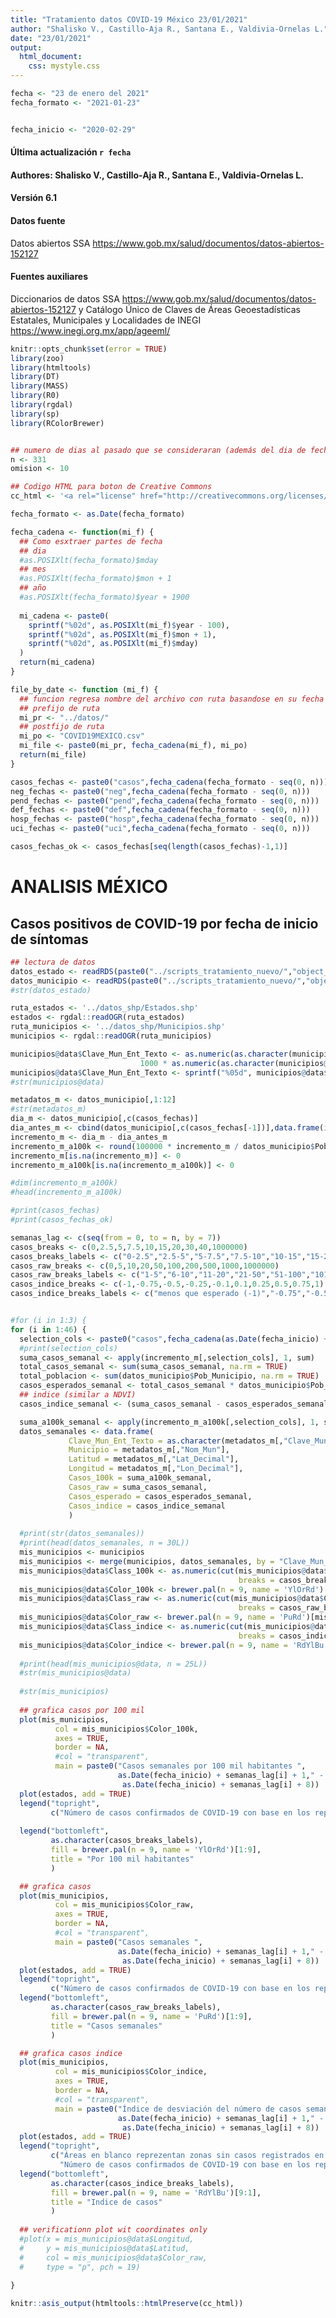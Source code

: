 ---
title: "Tratamiento datos COVID-19 México 23/01/2021"
author: "Shalisko V., Castillo-Aja R., Santana E., Valdivia-Ornelas L."
date: "23/01/2021"
output:
  html_document: 
    css: mystyle.css
---

```{r variables-ajustables, echo = FALSE}
fecha <- "23 de enero del 2021"
fecha_formato <- "2021-01-23"


fecha_inicio <- "2020-02-29"
```

#### Última actualización `r fecha`
#### Authores: Shalisko V., Castillo-Aja R., Santana E., Valdivia-Ornelas L.
#### Versión 6.1
#### Datos fuente
Datos abiertos SSA <https://www.gob.mx/salud/documentos/datos-abiertos-152127>

#### Fuentes auxiliares
Diccionarios de datos SSA <https://www.gob.mx/salud/documentos/datos-abiertos-152127> y Catálogo Único de Claves de Áreas Geoestadísticas Estatales, Municipales y Localidades de INEGI <https://www.inegi.org.mx/app/ageeml/>

```{r echo = FALSE}
knitr::opts_chunk$set(error = TRUE)
library(zoo)
library(htmltools)
library(DT)
library(MASS)
library(R0)
library(rgdal)
library(sp)
library(RColorBrewer)


## numero de dias al pasado que se consideraran (además del dia de fecha)
n <- 331
omision <- 10

## Codigo HTML para boton de Creative Commons 
cc_html <- '<a rel="license" href="http://creativecommons.org/licenses/by-sa/4.0/"><img alt="Creative Commons License" style="border-width:0" src="https://i.creativecommons.org/l/by-sa/4.0/88x31.png" /></a>.'
```


```{r subrutinas, echo = FALSE}

fecha_formato <- as.Date(fecha_formato)

fecha_cadena <- function(mi_f) {
  ## Como esxtraer partes de fecha
  ## dia
  #as.POSIXlt(fecha_formato)$mday
  ## mes
  #as.POSIXlt(fecha_formato)$mon + 1
  ## año
  #as.POSIXlt(fecha_formato)$year + 1900
    
  mi_cadena <- paste0(  
    sprintf("%02d", as.POSIXlt(mi_f)$year - 100),
    sprintf("%02d", as.POSIXlt(mi_f)$mon + 1),
    sprintf("%02d", as.POSIXlt(mi_f)$mday)
  )
  return(mi_cadena)
}

file_by_date <- function (mi_f) {
  ## funcion regresa nombre del archivo con ruta basandose en su fecha
  ## prefijo de ruta
  mi_pr <- "../datos/"
  ## postfijo de ruta
  mi_po <- "COVID19MEXICO.csv"
  mi_file <- paste0(mi_pr, fecha_cadena(mi_f), mi_po)
  return(mi_file)
}

```

```{r subtotales, echo = FALSE}
casos_fechas <- paste0("casos",fecha_cadena(fecha_formato - seq(0, n)))
neg_fechas <- paste0("neg",fecha_cadena(fecha_formato - seq(0, n)))
pend_fechas <- paste0("pend",fecha_cadena(fecha_formato - seq(0, n)))
def_fechas <- paste0("def",fecha_cadena(fecha_formato - seq(0, n)))
hosp_fechas <- paste0("hosp",fecha_cadena(fecha_formato - seq(0, n)))
uci_fechas <- paste0("uci",fecha_cadena(fecha_formato - seq(0, n)))

casos_fechas_ok <- casos_fechas[seq(length(casos_fechas)-1,1)]
```

# ANALISIS MÉXICO
## Casos positivos de COVID-19 por fecha de inicio de síntomas

```{r datos, echo = FALSE}
## lectura de datos
datos_estado <- readRDS(paste0("../scripts_tratamiento_nuevo/","object_estado_FS_",fecha_formato,".rds"))
datos_municipio <- readRDS(paste0("../scripts_tratamiento_nuevo/","object_municipio_FS_",fecha_formato,".rds"))
#str(datos_estado)

```


```{r}
ruta_estados <- '../datos_shp/Estados.shp'
estados <- rgdal::readOGR(ruta_estados)
ruta_municipios <- '../datos_shp/Municipios.shp'
municipios <- rgdal::readOGR(ruta_municipios)

municipios@data$Clave_Mun_Ent_Texto <- as.numeric(as.character(municipios@data$CVE_MUN)) + 
                             1000 * as.numeric(as.character(municipios@data$CVE_ENT))
municipios@data$Clave_Mun_Ent_Texto <- sprintf("%05d", municipios@data$Clave_Mun_Ent_Texto)
#str(municipios@data)
```

```{r}
metadatos_m <- datos_municipio[,1:12]
#str(metadatos_m)
dia_m <- datos_municipio[,c(casos_fechas)]
dia_antes_m <- cbind(datos_municipio[,c(casos_fechas[-1])],data.frame(inicio = rep(0,dim(datos_municipio)[1])))
incremento_m <- dia_m - dia_antes_m
incremento_m_a100k <- round(100000 * incremento_m / datos_municipio$Pob_Municipio, 2)
incremento_m[is.na(incremento_m)] <- 0 
incremento_m_a100k[is.na(incremento_m_a100k)] <- 0

#dim(incremento_m_a100k)
#head(incremento_m_a100k)
```


```{r fig.width = 10, fig.height = 8}
#print(casos_fechas)
#print(casos_fechas_ok)

semanas_lag <- c(seq(from = 0, to = n, by = 7))
casos_breaks <- c(0,2.5,5,7.5,10,15,20,30,40,1000000)
casos_breaks_labels <- c("0-2.5","2.5-5","5-7.5","7.5-10","10-15","15-20","20-30","30-40",">40")
casos_raw_breaks <- c(0,5,10,20,50,100,200,500,1000,1000000)
casos_raw_breaks_labels <- c("1-5","6-10","11-20","21-50","51-100","101-200","201-500","501-1000",">1000")
casos_indice_breaks <- c(-1,-0.75,-0.5,-0.25,-0.1,0.1,0.25,0.5,0.75,1)
casos_indice_breaks_labels <- c("menos que esperado (-1)","-0.75","-0.5","-0.25","esperado (0)","0.25","0.5","0.75","mas que esperado (1)")


#for (i in 1:3) {
for (i in 1:46) {
  selection_cols <- paste0("casos",fecha_cadena(as.Date(fecha_inicio) + seq(semanas_lag[i]+1, semanas_lag[i]+8)))  
  #print(selection_cols)
  suma_casos_semanal <- apply(incremento_m[,selection_cols], 1, sum)
  total_casos_semanal <- sum(suma_casos_semanal, na.rm = TRUE)
  total_poblacion <- sum(datos_municipio$Pob_Municipio, na.rm = TRUE)
  casos_esperados_semanal <- total_casos_semanal * datos_municipio$Pob_Municipio / total_poblacion
  ## indice (similar a NDVI)
  casos_indice_semanal <- (suma_casos_semanal - casos_esperados_semanal) / (suma_casos_semanal + casos_esperados_semanal)

  suma_a100k_semanal <- apply(incremento_m_a100k[,selection_cols], 1, sum)
  datos_semanales <- data.frame(
             Clave_Mun_Ent_Texto = as.character(metadatos_m[,"Clave_Mun_Ent_Texto"]), 
             Municipio = metadatos_m[,"Nom_Mun"],
             Latitud = metadatos_m[,"Lat_Decimal"],
             Longitud = metadatos_m[,"Lon_Decimal"],
             Casos_100k = suma_a100k_semanal,
             Casos_raw = suma_casos_semanal,
             Casos_esperado = casos_esperados_semanal,
             Casos_indice = casos_indice_semanal
             )
  
  #print(str(datos_semanales))
  #print(head(datos_semanales, n = 30L))
  mis_municipios <- municipios
  mis_municipios <- merge(municipios, datos_semanales, by = "Clave_Mun_Ent_Texto", all.x = TRUE)
  mis_municipios@data$Class_100k <- as.numeric(cut(mis_municipios@data$Casos_100k, 
                                                   breaks = casos_breaks))
  mis_municipios@data$Color_100k <- brewer.pal(n = 9, name = 'YlOrRd')[mis_municipios@data$Class_100k]
  mis_municipios@data$Class_raw <- as.numeric(cut(mis_municipios@data$Casos_raw, 
                                                   breaks = casos_raw_breaks))  
  mis_municipios@data$Color_raw <- brewer.pal(n = 9, name = 'PuRd')[mis_municipios@data$Class_raw]  
  mis_municipios@data$Class_indice <- as.numeric(cut(mis_municipios@data$Casos_indice, 
                                                   breaks = casos_indice_breaks))  
  mis_municipios@data$Color_indice <- brewer.pal(n = 9, name = 'RdYlBu')[10 - mis_municipios@data$Class_indice]  
  
  #print(head(mis_municipios@data, n = 25L))
  #str(mis_municipios@data)
  
  #str(mis_municipios)
  
  ## grafica casos por 100 mil
  plot(mis_municipios,
          col = mis_municipios$Color_100k,
          axes = TRUE, 
          border = NA, 
          #col = "transparent",
          main = paste0("Casos semanales por 100 mil habitantes ",
                        as.Date(fecha_inicio) + semanas_lag[i] + 1," - ",
                         as.Date(fecha_inicio) + semanas_lag[i] + 8))
  plot(estados, add = TRUE)
  legend("topright", 
         c("Número de casos confirmados de COVID-19 con base en los reportes SSA de México"))  
  
  legend("bottomleft", 
         as.character(casos_breaks_labels),
         fill = brewer.pal(n = 9, name = 'YlOrRd')[1:9],
         title = "Por 100 mil habitantes"
         )

  ## grafica casos
  plot(mis_municipios,
          col = mis_municipios$Color_raw,
          axes = TRUE, 
          border = NA, 
          #col = "transparent",
          main = paste0("Casos semanales ",
                        as.Date(fecha_inicio) + semanas_lag[i] + 1," - ",
                         as.Date(fecha_inicio) + semanas_lag[i] + 8))
  plot(estados, add = TRUE)
  legend("topright", 
         c("Número de casos confirmados de COVID-19 con base en los reportes SSA de México"))  
  legend("bottomleft", 
         as.character(casos_raw_breaks_labels),
         fill = brewer.pal(n = 9, name = 'PuRd')[1:9],
         title = "Casos semanales"
         )

  ## grafica casos indice
  plot(mis_municipios,
          col = mis_municipios$Color_indice,
          axes = TRUE, 
          border = NA, 
          #col = "transparent",
          main = paste0("Índice de desviación del número de casos semanales esperado ",
                        as.Date(fecha_inicio) + semanas_lag[i] + 1," - ",
                         as.Date(fecha_inicio) + semanas_lag[i] + 8))
  plot(estados, add = TRUE)
  legend("topright", 
         c("Áreas en blanco reprezentan zonas sin casos registrados en el periodo",
           "Número de casos confirmados de COVID-19 con base en los reportes SSA de México"))
  legend("bottomleft", 
         as.character(casos_indice_breaks_labels),
         fill = brewer.pal(n = 9, name = 'RdYlBu')[9:1],
         title = "Indice de casos"
         )  
  
  ## verificationn plot wit coordinates only
  #plot(x = mis_municipios@data$Longitud,
  #     y = mis_municipios@data$Latitud,
  #     col = mis_municipios@data$Color_raw,
  #     type = "p", pch = 19)
  
}

knitr::asis_output(htmltools::htmlPreserve(cc_html))

```



